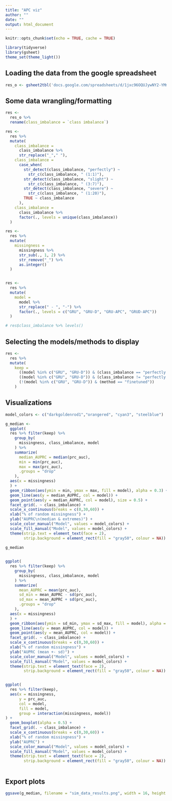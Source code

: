 ```yaml
---
title: "APC viz"
author: ""
date: ""
output: html_document
---
```


```r
knitr::opts_chunk$set(echo = TRUE, cache = TRUE)
```

```r

library(tidyverse)
library(gsheet)
theme_set(theme_light())

```

## Loading the data from the google spreadsheet

```r

res_o <- gsheet2tbl('docs.google.com/spreadsheets/d/1jxc96OQUJywNY2-YMmZH78iGkwdsbyZ6_iBun1cJErk')

```

## Some data wrangling/formatting

```r

res <- 
  res_o %>% 
  rename(class_imbalance = `class imbalance`)

res <- 
  res %>% 
  mutate(
    class_imbalance =
      class_imbalance %>% 
      str_replace("_"," "),
    class_imbalance = 
      case_when(
        str_detect(class_imbalance, "perfectly") ~ 
          str_c(class_imbalance, " (1:1)"),
        str_detect(class_imbalance, "slight") ~ 
          str_c(class_imbalance, " (3:7)"),
        str_detect(class_imbalance, "severe") ~ 
          str_c(class_imbalance, " (1:20)"),
        TRUE ~ class_imbalance
      ),
    class_imbalance = 
      class_imbalance %>% 
      factor(., levels = unique(class_imbalance))
  )

res <- 
  res %>% 
  mutate(
    missingness = 
      missingness %>% 
      str_sub(., 1, 2) %>% 
      str_remove("_") %>% 
      as.integer()
  )


res <- 
  res %>% 
  mutate(
    model = 
      model %>% 
      str_replace(" - ", "-") %>% 
      factor(., levels = c("GRU", "GRU-D", "GRU-APC", "GRUD-APC"))
  )

# res$class_imbalance %>% levels()

```
## Selecting the models/methods to display

```r

res <- 
  res %>% 
  mutate(
    keep = 
      ((model %in% c("GRU", "GRU-D")) & (class_imbalance == "perfectly balanced (1:1)")) |
      ((model %in% c("GRU", "GRU-D")) & (class_imbalance != "perfectly balanced (1:1)") & (method == "class_weights")) |
      (!(model %in% c("GRU", "GRU-D")) & (method == "finetuned"))
    )


```

## Visualizations


```r

model_colors <- c("darkgoldenrod1","orangered", "cyan3", "steelblue")

```


```r

g_median <- 
  ggplot(
  res %>% filter(keep) %>% 
    group_by(
      missingness, class_imbalance, model
    ) %>% 
    summarize(
      median_AUPRC = median(prc_auc),
      min = min(prc_auc),
      max = max(prc_auc),
      .groups = "drop"
    ),
  aes(x = missingness)
  ) +
  geom_ribbon(aes(ymin = min, ymax = max, fill = model), alpha = 0.3) +
  geom_line(aes(y = median_AUPRC, col = model)) +
  geom_point(aes(y = median_AUPRC, col = model), size = 0.5) +
  facet_grid(. ~ class_imbalance) +
  scale_x_continuous(breaks = c(0,30,60)) +
  xlab("% of random missingness") +
  ylab("AUPRC\n(median & extremes)") +
  scale_color_manual("Model", values = model_colors) +
  scale_fill_manual("Model", values = model_colors) +
  theme(strip.text = element_text(face = 2),
        strip.background = element_rect(fill = "gray50", colour = NA)) 
  
g_median


ggplot(
  res %>% filter(keep) %>% 
    group_by(
      missingness, class_imbalance, model
    ) %>% 
    summarize(
      mean_AUPRC = mean(prc_auc),
      sd_min = mean_AUPRC - sd(prc_auc),
      sd_max = mean_AUPRC + sd(prc_auc),
      .groups = "drop"
    ),
  aes(x = missingness)
  ) +
  geom_ribbon(aes(ymin = sd_min, ymax = sd_max, fill = model), alpha = 0.3) +
  geom_line(aes(y = mean_AUPRC, col = model)) +
  geom_point(aes(y = mean_AUPRC, col = model)) +
  facet_grid(. ~ class_imbalance) +
  scale_x_continuous(breaks = c(0,30,60)) +
  xlab("% of random missingness") +
  ylab("AUPRC (mean +- sd)") +
  scale_color_manual("Model", values = model_colors) +
  scale_fill_manual("Model", values = model_colors) +
  theme(strip.text = element_text(face = 2),
        strip.background = element_rect(fill = "gray50", colour = NA)) 


ggplot(
  res %>% filter(keep),
  aes(x = missingness,
      y = prc_auc,
      col = model,
      fill = model,
      group = interaction(missingness, model))
) +
  geom_boxplot(alpha = 0.5) +
  facet_grid(. ~ class_imbalance) +
  scale_x_continuous(breaks = c(0,30,60)) +
  xlab("% of random missingness") +
  ylab("AUPRC") +
  scale_color_manual("Model", values = model_colors) +
  scale_fill_manual("Model", values = model_colors) +
  theme(strip.text = element_text(face = 2),
        strip.background = element_rect(fill = "gray50", colour = NA)) 



```

## Export plots


```r

ggsave(g_median, filename = "sim_data_results.png", width = 16, height = 5, units = "cm", dpi = 300, scale = 1.3)

```

